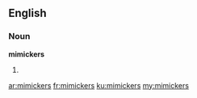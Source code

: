 ==English==
===Noun===
'''mimickers'''

#{{plural of|[[mimicker]]}}

[[ar:mimickers]]
[[fr:mimickers]]
[[ku:mimickers]]
[[my:mimickers]]
